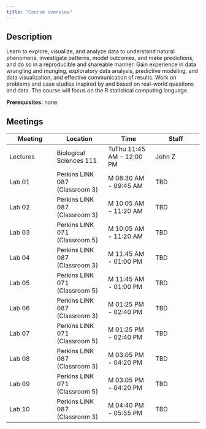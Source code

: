 ```yaml
---
title: "Course overview"
---
```


## Description

Learn to explore, visualize, and analyze data to understand natural phenomena, investigate patterns, model outcomes, and make predictions, and do so in a reproducible and shareable manner. Gain experience in data wrangling and munging, exploratory data analysis, predictive modeling, and data visualization, and effective communication of results. Work on problems and case studies inspired by and based on real-world questions and data. The course will focus on the R statistical computing language.

**Prerequisites:** none.

## Meetings

| Meeting  | Location                       | Time                         | Staff            |
|------------------|-------------------|------------------|------------------|
| Lectures  | Biological Sciences 111        | TuThu 11:45 AM - 12:00 PM | John Z           |
| Lab 01    | Perkins LINK 087 (Classroom 3) | M 08:30 AM - 09:45 AM      | TBD  |
| Lab 02    | Perkins LINK 087 (Classroom 3) | M 10:05 AM - 11:20 AM      | TBD  |
| Lab 03    | Perkins LINK 071 (Classroom 5) | M 10:05 AM - 11:20 AM      | TBD  |
| Lab 04    | Perkins LINK 087 (Classroom 3) | M 11:45 AM - 01:00 PM      | TBD  |
| Lab 05    | Perkins LINK 071 (Classroom 5) | M 11:45 AM - 01:00 PM      | TBD  |
| Lab 06    | Perkins LINK 087 (Classroom 3) | M 01:25 PM - 02:40 PM      | TBD  |
| Lab 07    | Perkins LINK 071 (Classroom 5) | M 01:25 PM - 02:40 PM      | TBD  |
| Lab 08    | Perkins LINK 087 (Classroom 3) | M 03:05 PM - 04:20 PM      | TBD  |
| Lab 09    | Perkins LINK 071 (Classroom 5) | M 03:05 PM - 04:20 PM      | TBD  |
| Lab 10    | Perkins LINK 087 (Classroom 3) | M 04:40 PM - 05:55 PM      | TBD  |
